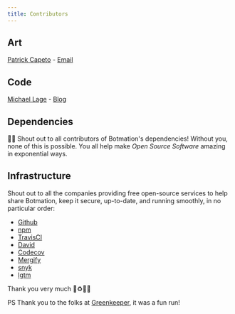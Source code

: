 ---
title: Contributors
---

## Art

[Patrick Capeto](https://www.instagram.com/patrick.capeto/) - [Email](mailto:me@patrickcapeto.com)

## Code

[Michael Lage](https://github.com/mrWh1te) - [Blog](https://copynpaste.me/)

## Dependencies
🧙​​📢 Shout out to all contributors of Botmation's dependencies! Without you, none of this is possible. You all help make *Open Source Software* amazing in exponential ways.

## Infrastructure
Shout out to all the companies providing free open-source services to help share Botmation, keep it secure, up-to-date, and running smoothly, in no particular order:
 - [Github](https://gituhb.com)
 - [npm](https://npmjs.com)
 - [TravisCI](https://travis-ci.com)
 - [David](https://david-dm.org)
 - [Codecov](https://codecov.io)
 - [Mergify](https://mergify.io/)
 - [snyk](https://snyk.io/)
 - [lgtm](https://lgtm.com)

Thank you very much 💜♻️🙌🎉

PS Thank you to the folks at [Greenkeeper](https://greenkeeper.io/), it was a fun run!